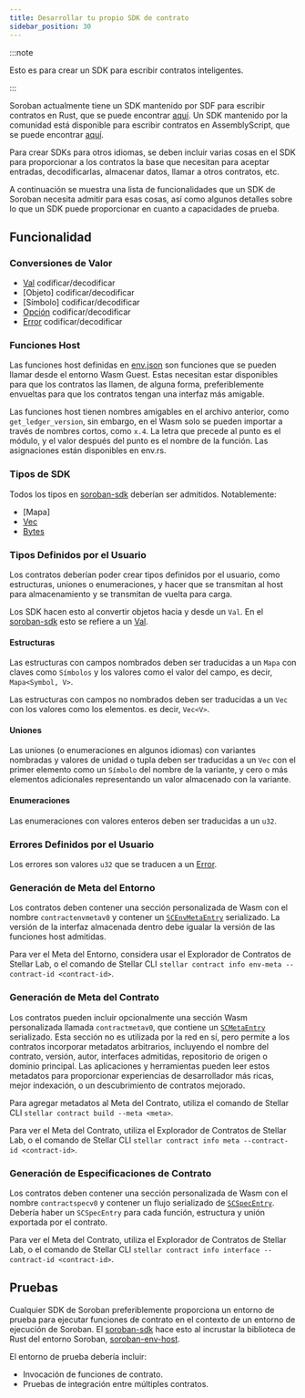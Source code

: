 ```yaml
---
title: Desarrollar tu propio SDK de contrato
sidebar_position: 30
---
```


:::note

Esto es para crear un SDK para escribir contratos inteligentes.

:::

Soroban actualmente tiene un SDK mantenido por SDF para escribir contratos en Rust, que se puede encontrar [aquí][soroban-sdk]. Un SDK mantenido por la comunidad está disponible para escribir contratos en AssemblyScript, que se puede encontrar [aquí][as-soroban-sdk].

Para crear SDKs para otros idiomas, se deben incluir varias cosas en el SDK para proporcionar a los contratos la base que necesitan para aceptar entradas, decodificarlas, almacenar datos, llamar a otros contratos, etc.

A continuación se muestra una lista de funcionalidades que un SDK de Soroban necesita admitir para esas cosas, así como algunos detalles sobre lo que un SDK puede proporcionar en cuanto a capacidades de prueba.

## Funcionalidad

### Conversiones de Valor

- [Val] codificar/decodificar
- [Objeto] codificar/decodificar
- [Símbolo] codificar/decodificar
- [Opción] codificar/decodificar
- [Error] codificar/decodificar

### Funciones Host

Las funciones host definidas en [env.json] son funciones que se pueden llamar desde el entorno Wasm Guest. Estas necesitan estar disponibles para que los contratos las llamen, de alguna forma, preferiblemente envueltas para que los contratos tengan una interfaz más amigable.

Las funciones host tienen nombres amigables en el archivo anterior, como `get_ledger_version`, sin embargo, en el Wasm solo se pueden importar a través de nombres cortos, como `x.4`. La letra que precede al punto es el módulo, y el valor después del punto es el nombre de la función. Las asignaciones están disponibles en env.rs.

### Tipos de SDK

Todos los tipos en [soroban-sdk](https://docs.rs/soroban-sdk) deberían ser admitidos. Notablemente:

- [Mapa]
- [Vec]
- [Bytes]

### Tipos Definidos por el Usuario

Los contratos deberían poder crear tipos definidos por el usuario, como estructuras, uniones o enumeraciones, y hacer que se transmitan al host para almacenamiento y se transmitan de vuelta para carga.

Los SDK hacen esto al convertir objetos hacia y desde un `Val`. En el [soroban-sdk] esto se refiere a un [Val].

#### Estructuras

Las estructuras con campos nombrados deben ser traducidas a un `Mapa` con claves como `Símbolos` y los valores como el valor del campo, es decir, `Mapa<Symbol, V>`.

Las estructuras con campos no nombrados deben ser traducidas a un `Vec` con los valores como los elementos. es decir, `Vec<V>`.

#### Uniones

Las uniones (o enumeraciones en algunos idiomas) con variantes nombradas y valores de unidad o tupla deben ser traducidas a un `Vec` con el primer elemento como un `Símbolo` del nombre de la variante, y cero o más elementos adicionales representando un valor almacenado con la variante.

#### Enumeraciones

Las enumeraciones con valores enteros deben ser traducidas a un `u32`.

### Errores Definidos por el Usuario

Los errores son valores `u32` que se traducen a un [Error].

### Generación de Meta del Entorno

Los contratos deben contener una sección personalizada de Wasm con el nombre `contractenvmetav0` y contener un [`SCEnvMetaEntry`] serializado. La versión de la interfaz almacenada dentro debe igualar la versión de las funciones host admitidas.

Para ver el Meta del Entorno, considera usar el Explorador de Contratos de Stellar Lab, o el comando de Stellar CLI `stellar contract info env-meta --contract-id <contract-id>`.

### Generación de Meta del Contrato

Los contratos pueden incluir opcionalmente una sección Wasm personalizada llamada `contractmetav0`, que contiene un [`SCMetaEntry`] serializado. Esta sección no es utilizada por la red en sí, pero permite a los contratos incorporar metadatos arbitrarios, incluyendo el nombre del contrato, versión, autor, interfaces admitidas, repositorio de origen o dominio principal. Las aplicaciones y herramientas pueden leer estos metadatos para proporcionar experiencias de desarrollador más ricas, mejor indexación, o un descubrimiento de contratos mejorado.

Para agregar metadatos al Meta del Contrato, utiliza el comando de Stellar CLI `stellar contract build --meta <meta>`.

Para ver el Meta del Contrato, utiliza el Explorador de Contratos de Stellar Lab, o el comando de Stellar CLI `stellar contract info meta --contract-id <contract-id>`.

### Generación de Especificaciones de Contrato

Los contratos deben contener una sección personalizada de Wasm con el nombre `contractspecv0` y contener un flujo serializado de [`SCSpecEntry`]. Debería haber un `SCSpecEntry` para cada función, estructura y unión exportada por el contrato.

Para ver el Meta del Contrato, utiliza el Explorador de Contratos de Stellar Lab, o el comando de Stellar CLI `stellar contract info interface --contract-id <contract-id>`.

## Pruebas

Cualquier SDK de Soroban preferiblemente proporciona un entorno de prueba para ejecutar funciones de contrato en el contexto de un entorno de ejecución de Soroban. El [soroban-sdk] hace esto al incrustar la biblioteca de Rust del entorno Soroban, [soroban-env-host].

El entorno de prueba debería incluir:

- Invocación de funciones de contrato.
- Pruebas de integración entre múltiples contratos.

[soroban-sdk]: https://docs.rs/soroban-sdk
[as-soroban-sdk]: https://github.com/Soneso/as-soroban-sdk
[soroban-env-host]: https://github.com/stellar/rs-soroban-env
[val]: https://github.com/stellar/rs-soroban-env/blob/main/soroban-env-common/src/val.rs
[error]: https://github.com/stellar/rs-soroban-env/blob/main/soroban-env-common/src/error.rs
[object]: https://github.com/stellar/rs-soroban-env/blob/main/soroban-env-common/src/object.rs
[symbol]: https://github.com/stellar/rs-soroban-env/blob/main/soroban-env-common/src/symbol.rs
[opción]: https://github.com/stellar/rs-soroban-env/blob/main/soroban-env-common/src/option.rs
[env.json]: https://github.com/stellar/rs-soroban-env/blob/main/soroban-env-common/env.json
[map]: https://github.com/stellar/rs-soroban-sdk/blob/main/soroban-sdk/src/map.rs
[vec]: https://github.com/stellar/rs-soroban-sdk/blob/main/soroban-sdk/src/vec.rs
[bytes]: https://github.com/stellar/rs-soroban-sdk/blob/main/soroban-sdk/src/bytes.rs
[`scenvmetaentry`]: https://github.com/stellar/stellar-xdr/blob/next/Stellar-contract-env-meta.x
[`scspecentry`]: https://github.com/stellar/stellar-xdr/blob/next/Stellar-contract-spec.x
[`scmetaentry`]: https://github.com/stellar/stellar-xdr/blob/next/Stellar-contract-meta.x
